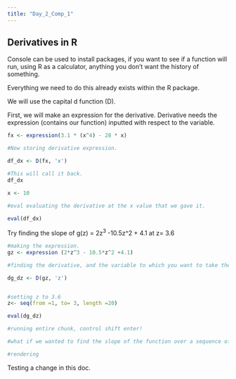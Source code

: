 ```yaml
---
title: "Day_2_Comp_1"
---
```


## Derivatives in R

Console can be used to install packages, if you want to see if a function will run, using R as a calculator, anything you don't want the history of something.

Everything we need to do this already exists within the R package.

We will use the capital d function (D).

First, we will make an expression for the derivative. Derivative needs the expression (contains our function) inputted with respect to the variable.

```r
fx <- expression(3.1 * (x^4) - 28 * x)

#Now storing derivative expression.

df_dx <- D(fx, 'x')

#This will call it back. 
df_dx

x <- 10

#eval evaluating the derivative at the x value that we gave it. 

eval(df_dx)
```

Try finding the slope of g(z) = 2z^3^ -10.5z\^2 + 4.1 at z= 3.6

```r
#making the expression. 
gz <- expression (2*z^3 - 10.5*z^2 +4.1)

#finding the derivative, and the variable to which you want to take the derivative with respect to. 

dg_dz <- D(gz, 'z')


#setting z to 3.6 
z<- seq(from =1, to= 3, length =20)

eval(dg_dz)

#running entire chunk, control shift enter!

#what if we wanted to find the slope of the function over a sequence of values. you can easily vectorize to get a slope of multiple values. 

#rendering 
```

Testing a change in this doc.
